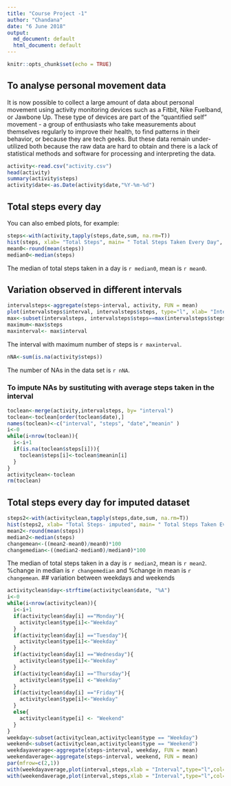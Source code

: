 ---
title: "Course Project -1"
author: "Chandana"
date: "6 June 2018"
output:
  md_document: default
  html_document: default
---

```{r setup, include=FALSE}
knitr::opts_chunk$set(echo = TRUE)
```

## To analyse personal movement data

It is now possible to collect a large amount of data about personal movement using activity monitoring devices such as a Fitbit, Nike Fuelband, or Jawbone Up. These type of devices are part of the "quantified self" movement - a group of enthusiasts who take measurements about themselves regularly to improve their health, to find patterns in their behavior, or because they are tech geeks. But these data remain under-utilized both because the raw data are hard to obtain and there is a lack of statistical methods and software for processing and interpreting the data.

```{r Load & Clean Data}
activity<-read.csv("activity.csv")
head(activity)
summary(activity$steps)
activity$date<-as.Date(activity$date,"%Y-%m-%d")
```

## Total steps every day

You can also embed plots, for example:

```{r total steps, echo=TRUE}
steps<-with(activity,tapply(steps,date,sum, na.rm=T))
hist(steps, xlab= "Total Steps", main= " Total Steps Taken Every Day", col= "steel blue")
mean0<-round(mean(steps))
median0<-median(steps)
```

The median of total steps taken in a day is `r median0`, mean is `r mean0`.

## Variation observed in different intervals
```{r variation intervals}
intervalsteps<-aggregate(steps~interval, activity, FUN = mean)
plot(intervalsteps$interval, intervalsteps$steps, type="l", xlab= "Intervals",ylab="Average Steps",main="Average steps per interval",col="orange")
max<-subset(intervalsteps, intervalsteps$steps==max(intervalsteps$steps))
maximum<-max$steps
maxinterval<- max$interval
```

The interval with maximum number of steps is `r maxinterval`.
```{r NAs}
nNA<-sum(is.na(activity$steps))
```

The number of NAs in the data set is `r nNA`.

### To impute NAs by sustituting with average steps taken in the interval
```{r impute}
toclean<-merge(activity,intervalsteps, by= "interval")
toclean<-toclean[order(toclean$date),]
names(toclean)<-c("interval", "steps", "date","meanin" )
i<-0
while(i<nrow(toclean)){
  i<-i+1
  if(is.na(toclean$steps[i])){
    toclean$steps[i]<-toclean$meanin[i]
  }
}
activityclean<-toclean
rm(toclean)
```

## Total steps every day for imputed dataset
```{r total steps imputed}
steps2<-with(activityclean,tapply(steps,date,sum, na.rm=T))
hist(steps2, xlab= "Total Steps- imputed", main= " Total Steps Taken Every Day-imputed", col= "steel blue")
mean2<-round(mean(steps))
median2<-median(steps)
changemean<-((mean2-mean0)/mean0)*100
changemedian<-((median2-median0)/median0)*100
```
The median of total steps taken in a day is `r median2`, mean is `r mean2`.
%change in median is `r changemedian` and %change in mean is `r changemean`.
## variation between weekdays and weekends
```{r}
activityclean$day<-strftime(activityclean$date, "%A")
i<-0
while(i<nrow(activityclean)){
  i<-i+1
  if(activityclean$day[i] =="Monday"){
    activityclean$type[i]<-"Weekday"
  }
  if(activityclean$day[i] =="Tuesday"){
    activityclean$type[i]<-"Weekday"
  }
  if(activityclean$day[i] =="Wednesday"){
    activityclean$type[i]<-"Weekday"
  }
  if(activityclean$day[i] =="Thursday"){
    activityclean$type[i] <-"Weekday"
  }
  if(activityclean$day[i] =="Friday"){
    activityclean$type[i]<-"Weekday"
  }
  else{
    activityclean$type[i] <- "Weekend"
  }
}
weekday<-subset(activityclean,activityclean$type == "Weekday")
weekend<-subset(activityclean,activityclean$type == "Weekend")
weekdayaverage<-aggregate(steps~interval, weekday, FUN = mean)
weekendaverage<-aggregate(steps~interval, weekend, FUN = mean)
par(mfrow=c(2,1))
with(weekdayaverage,plot(interval,steps,xlab = "Interval",type="l",col="orange", main =   "Average for weekdays", ylab = "Average Steps"))
with(weekendaverage,plot(interval,steps,xlab = "Interval",type="l",col="orange",main = "Average for weekends", ylab= "Average Steps"))
```
